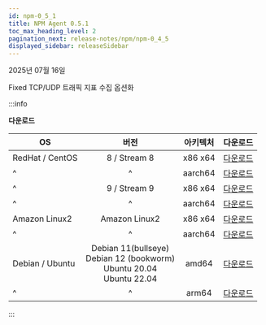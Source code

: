 ```yaml
---
id: npm-0_5_1
title: NPM Agent 0.5.1
toc_max_heading_level: 2
pagination_next: release-notes/npm/npm-0_4_5
displayed_sidebar: releaseSidebar
---
```


2025년 07월 16일

<Status>Fixed</Status> TCP/UDP 트래픽 지표 수집 옵션화

:::info

**다운로드**

| OS | 버전 | 아키텍처 | 다운로드 |
| - | :-: | :-: | :-: |
| RedHat / CentOS | 8 / Stream 8 | x86 x64 | [다운로드](https://repo.whatap.io/centos/8/x86_64/whatap-npmd-0.5.1-0.x86_64.rpm) |
| ^ | ^ | aarch64 | [다운로드](https://repo.whatap.io/centos/8/aarch64/whatap-npmd-0.5.1-0.aarch64.rpm) |
| ^ | 9 / Stream 9 | x86 x64 | [다운로드](https://repo.whatap.io/centos/9/x86_64/whatap-npmd-0.5.1-0.x86_64.rpm) |
| ^ | ^ | aarch64 | [다운로드](https://repo.whatap.io/centos/9/aarch64/whatap-npmd-0.5.1-0.aarch64.rpm) |
| Amazon Linux2 | Amazon Linux2 | x86 x64 | [다운로드](https://repo.whatap.io/centos/9/x86_64/whatap-npmd-0.5.1-0.x86_64.rpm) |
| ^ | ^ | aarch64 | [다운로드](https://repo.whatap.io/centos/9/aarch64/whatap-npmd-0.5.1-0.aarch64.rpm) |
| Debian / Ubuntu | Debian 11(bullseye)<br/>Debian 12 (bookworm)<br/>Ubuntu 20.04<br/>Ubuntu 22.04 | amd64 | [다운로드](https://repo.whatap.io/debian/unstable/whatap-npmd_0.5.1_amd64.deb) |
| ^ | ^ | arm64 | [다운로드](https://repo.whatap.io/debian/unstable/whatap-npmd_0.5.1_arm64.deb) |

:::